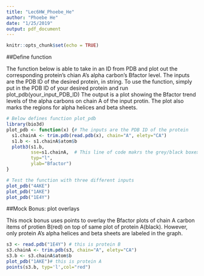 ```yaml
---
title: "Lec6HW_Phoebe_He"
author: "Phoebe He"
date: "1/25/2019"
output: pdf_document
---
```


```r
knitr::opts_chunk$set(echo = TRUE)
```

##Define function

The function below is able to take in an ID from PDB and plot out the corresponding protein's chian A's alpha carbon's Bfactor level.
The inputs are the PDB ID of the desired protein, in string.
To use the function, simply put in the PDB ID of your desired protein and run plot_pdb(your_input_PDB_ID)
The output is a plot showing the Bfactor trend levels of the alpha carbons on chain A of the input protin.
The plot also marks the regions for alpha helices and beta sheets.
```r
# Below defines function plot_pdb
library(bio3d)
plot_pdb <- function(x) {# The inputs are the PDB ID of the protein
  s1.chainA <- trim.pdb(read.pdb(x), chain="A", elety="CA")
  s1.b <- s1.chainA$atom$b
  plotb3(s1.b, 
         sse=s1.chainA,  # This line of code makrs the grey/black boxex on the top and bottom of the chart, which are indicators for regions of alpha helices(black) and beta sheets(grey)
         typ="l", 
         ylab="Bfactor")
}

# Test the function with three different inputs
plot_pdb("4AKE")
plot_pdb("1AKE") 
plot_pdb("1E4Y")
```


##Mock Bonus: plot overlays

This mock bonus uses points to overlay the Bfactor plots of chain A carbon items of protien B(red) on top of same plot of protein A(black).
However, only protein A's alpha helices and beta sheets are labeled in the graph.
```r
s3 <- read.pdb("1E4Y") # this is protein B
s3.chainA <- trim.pdb(s3, chain="A", elety="CA")
s3.b <- s3.chainA$atom$b
plot_pdb("1AKE")# this is protein A
points(s3.b, typ='l',col="red")
```

